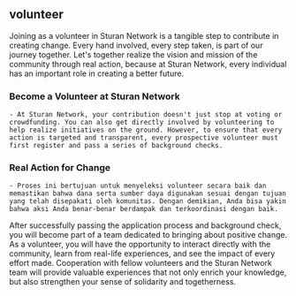 ## volunteer
Joining as a volunteer in Sturan Network is a tangible step to contribute in creating change. Every hand involved, every step taken, is part of our journey together. Let's together realize the vision and mission of the community through real action, because at Sturan Network, every individual has an important role in creating a better future.

### Become a Volunteer at Sturan Network
    - At Sturan Network, your contribution doesn't just stop at voting or crowdfunding. You can also get directly involved by volunteering to help realize initiatives on the ground. However, to ensure that every action is targeted and transparent, every prospective volunteer must first register and pass a series of background checks.

### Real Action for Change
    - Proses ini bertujuan untuk menyeleksi volunteer secara baik dan memastikan bahwa dana serta sumber daya digunakan sesuai dengan tujuan yang telah disepakati oleh komunitas. Dengan demikian, Anda bisa yakin bahwa aksi Anda benar-benar berdampak dan terkoordinasi dengan baik.

After successfully passing the application process and background check, you will become part of a team dedicated to bringing about positive change. As a volunteer, you will have the opportunity to interact directly with the community, learn from real-life experiences, and see the impact of every effort made. Cooperation with fellow volunteers and the Sturan Network team will provide valuable experiences that not only enrich your knowledge, but also strengthen your sense of solidarity and togetherness.
